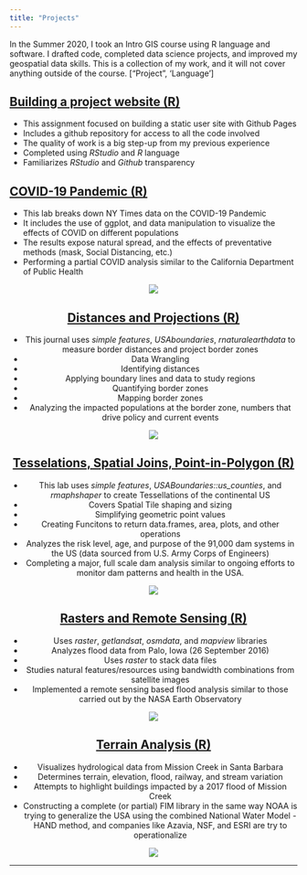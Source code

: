 ```yaml
---
title: "Projects"
---
```


In the Summer 2020, I took an Intro GIS course using R language and software. I drafted code, completed data science projects, and improved my geospatial data skills. This is a collection of my work, and it will not cover anything outside of the course. ["Project", 'Language']

## [Building a project website (R)](https://github.com/Hindstein/GEOG176A/blob/master/index.html)
 
 - This assignment focused on building a static user site with Github Pages
 - Includes a github repository for access to all the code involved
 - The quality of work is a big step-up from my previous experience
 - Completed using *RStudio* and *R* language
 - Familiarizes *RStudio* and *Github* transparency
 
 
## [COVID-19 Pandemic (R)](https://hindstein.github.io/geog-176A-labs/lab-02-ianhinds.html)
 
 - This lab breaks down NY Times data on the COVID-19 Pandemic
 - It includes the use of ggplot, and data manipulation to visualize the effects of COVID on different populations
 - The results expose natural spread, and the effects of preventative methods (mask, Social Distancing, etc.)
 - Performing a partial COVID analysis similar to the California Department of Public Health
 
<center>
![](./img/Tennesee-covid-Rplot.png)
 
 
## [Distances and Projections (R)](https://hindstein.github.io/geog-176A-labs/lab-03-ianhinds.html)
 
 - This journal uses *simple features*, *USAboundaries*, *rnaturalearthdata* to measure border distances and project border zones
 - Data Wrangling
 - Identifying distances
 - Applying boundary lines and data to study regions
 - Quantifying border zones
 - Mapping border zones
 - Analyzing the impacted populations at the border zone, numbers that drive policy and current events

<center>
![](./img/cities-per-state-Rplot.png)
 
 
## [Tesselations, Spatial Joins, Point-in-Polygon (R)](https://hindstein.github.io/geog-176A-labs/lab-04-ianhinds.html)
 
 - This lab uses *simple features*, *USABoundaries::us_counties*, and *rmaphshaper* to create Tessellations of the continental US
 - Covers Spatial Tile shaping and sizing
 - Simplifying geometric point values
 - Creating Funcitons to return data.frames, area, plots, and other operations
 - Analyzes the risk level, age, and purpose of the 91,000 dam systems in the US (data sourced from U.S. Army Corps of Engineers)
 - Completing a major, full scale dam analysis similar to ongoing efforts to monitor dam patterns and health in the USA.
 
<center>
![](./img/statefp.png)
 
## [Rasters and Remote Sensing (R)](https://hindstein.github.io/geog-176A-labs/lab-05-ianhinds.html)

 - Uses *raster*, *getlandsat*, *osmdata*, and *mapview* libraries
 - Analyzes flood data from Palo, Iowa (26 September 2016)
 - Uses *raster* to stack data files
 - Studies natural features/resources using bandwidth combinations from satellite images
 - Implemented a remote sensing based flood analysis similar to those carried out by the NASA Earth Observatory
 
 <center>
![](./img/bluered.png)

## [Terrain Analysis (R)](https://hindstein.github.io/geog-176A-labs/lab-06-ianhinds.html)
 - Visualizes hydrological data from Mission Creek in Santa Barbara
 - Determines terrain, elevation, flood, railway, and stream variation
 - Attempts to highlight buildings impacted by a 2017 flood of Mission Creek
 - Constructing a complete (or partial) FIM library in the same way NOAA is trying to generalize the USA using the combined National Water Model - HAND method, and companies like Azavia, NSF, and ESRI are try to operationalize


 <center>
 ![](./img/sbwater.PNG) 
 
*****